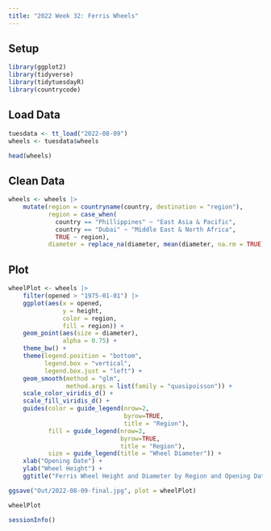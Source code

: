 ```yaml
---
title: "2022 Week 32: Ferris Wheels"
---
```


## Setup

```r
library(ggplot2)
library(tidyverse)
library(tidytuesdayR)
library(countrycode)
```

## Load Data

```r
tuesdata <- tt_load("2022-08-09")
wheels <- tuesdata$wheels

head(wheels)
```

## Clean Data

```r
wheels <- wheels |> 
    mutate(region = countryname(country, destination = "region"),
           region = case_when(
             country == "Phillippines" ~ "East Asia & Pacific",
             country == "Dubai" ~ "Middle East & North Africa",
             TRUE ~ region),
           diameter = replace_na(diameter, mean(diameter, na.rm = TRUE)))
```

## Plot

```r
wheelPlot <- wheels |> 
    filter(opened > "1975-01-01") |> 
    ggplot(aes(x = opened, 
               y = height, 
               color = region,
               fill = region)) +
    geom_point(aes(size = diameter),
               alpha = 0.75) +
    theme_bw() +
    theme(legend.position = "bottom", 
          legend.box = "vertical", 
          legend.box.just = "left") +
    geom_smooth(method = "glm",
                method.args = list(family = "quasipoisson")) + 
    scale_color_viridis_d() +
    scale_fill_viridis_d() +
    guides(color = guide_legend(nrow=2,
                                byrow=TRUE,
                                title = "Region"),
           fill = guide_legend(nrow=2,
                               byrow=TRUE,
                               title = "Region"),
           size = guide_legend(title = "Wheel Diameter")) +
    xlab("Opening Date") +
    ylab("Wheel Height") +
    ggtitle("Ferris Wheel Height and Diameter by Region and Opening Date From 1975")

ggsave("Out/2022-08-09-final.jpg", plot = wheelPlot)

wheelPlot
```

```r
sessionInfo()
```
